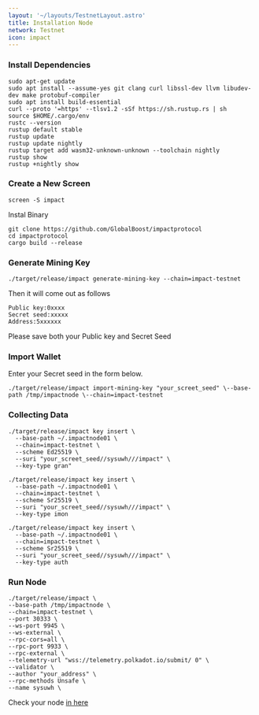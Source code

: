 ```yaml
---
layout: '~/layouts/TestnetLayout.astro'
title: Installation Node
network: Testnet
icon: impact
---
```


### Install Dependencies
```
sudo apt-get update
sudo apt install --assume-yes git clang curl libssl-dev llvm libudev-dev make protobuf-compiler
sudo apt install build-essential
curl --proto '=https' --tlsv1.2 -sSf https://sh.rustup.rs | sh
source $HOME/.cargo/env
rustc --version
rustup default stable
rustup update
rustup update nightly
rustup target add wasm32-unknown-unknown --toolchain nightly
rustup show
rustup +nightly show
```

### Create a New Screen
```
screen -S impact
```
Instal Binary
```
git clone https://github.com/GlobalBoost/impactprotocol
cd impactprotocol
cargo build --release
```
### Generate Mining Key
```
./target/release/impact generate-mining-key --chain=impact-testnet
```
Then it will come out as follows
```
Public key:0xxxx
Secret seed:xxxxx
Address:5xxxxxx
```
Please save both your Public key and Secret Seed
### Import Wallet
Enter your Secret seed in the form below.
```
./target/release/impact import-mining-key "your_screet_seed" \--base-path /tmp/impactnode \--chain=impact-testnet
```
### Collecting Data
```
./target/release/impact key insert \
  --base-path ~/.impactnode01 \
  --chain=impact-testnet \
  --scheme Ed25519 \
  --suri "your_screet_seed//sysuwh///impact" \
  --key-type gran"
```
```
./target/release/impact key insert \
  --base-path ~/.impactnode01 \
  --chain=impact-testnet \
  --scheme Sr25519 \
  --suri "your_screet_seed//sysuwh///impact" \
  --key-type imon
```
```
./target/release/impact key insert \
  --base-path ~/.impactnode01 \
  --chain=impact-testnet \
  --scheme Sr25519 \
  --suri "your_screet_seed//sysuwh///impact" \
  --key-type auth
```
### Run Node
```
./target/release/impact \
--base-path /tmp/impactnode \
--chain=impact-testnet \
--port 30333 \
--ws-port 9945 \
--ws-external \
--rpc-cors=all \
--rpc-port 9933 \
--rpc-external \
--telemetry-url "wss://telemetry.polkadot.io/submit/ 0" \
--validator \
--author "your_address" \
--rpc-methods Unsafe \
--name sysuwh \
```
Check your node [in here](https://telemetry.polkadot.io/#list/0x1133ca761f24222cb0811f34641dba07acd88c77bd9f30a23a99c2cba233cb91)
